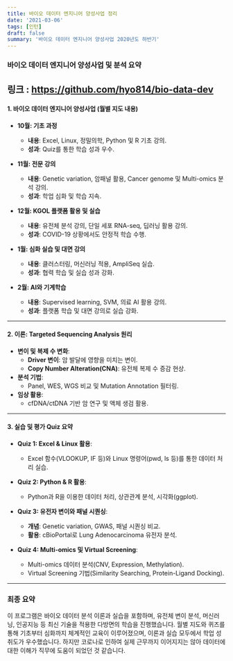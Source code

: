 ```yaml
---
title: 바이오 데이터 엔지니어 양성사업 정리
date: '2021-03-06'
tags: [인턴]
draft: false
summary: '바이오 데이터 엔지니어 양성사업 2020년도 하반기'
---
```


### **바이오 데이터 엔지니어 양성사업 및 분석 요약**
링크 : https://github.com/hyo814/bio-data-dev
---

#### **1. 바이오 데이터 엔지니어 양성사업 (월별 지도 내용)**

- **10월: 기초 과정**
  - **내용**: Excel, Linux, 정밀의학, Python 및 R 기초 강의.
  - **성과**: Quiz를 통한 학습 성과 우수.

- **11월: 전문 강의**
  - **내용**: Genetic variation, 암패널 활용, Cancer genome 및 Multi-omics 분석 강의.
  - **성과**: 학업 심화 및 학습 지속.

- **12월: KGOL 플랫폼 활용 및 실습**
  - **내용**: 유전체 분석 강의, 단일 세포 RNA-seq, 딥러닝 활용 강의.
  - **성과**: COVID-19 상황에서도 안정적 학습 수행.

- **1월: 심화 실습 및 대면 강의**
  - **내용**: 클러스터링, 머신러닝 적용, AmpliSeq 실습.
  - **성과**: 협력 학습 및 실습 성과 강화.

- **2월: AI와 기계학습**
  - **내용**: Supervised learning, SVM, 의료 AI 활용 강의.
  - **성과**: 플랫폼 학습 및 대면 강의로 실습 강화.

---

#### **2. 이론: Targeted Sequencing Analysis 원리**

- **변이 및 복제 수 변화**:
  - **Driver 변이**: 암 발달에 영향을 미치는 변이.
  - **Copy Number Alteration(CNA)**: 유전체 복제 수 증감 현상.
- **분석 기법**:
  - Panel, WES, WGS 비교 및 Mutation Annotation 필터링.
- **임상 활용**:
  - cfDNA/ctDNA 기반 암 연구 및 액체 생검 활용.

---

#### **3. 실습 및 평가 Quiz 요약**

- **Quiz 1: Excel & Linux 활용**:
  - Excel 함수(VLOOKUP, IF 등)와 Linux 명령어(pwd, ls 등)를 통한 데이터 처리 실습.

- **Quiz 2: Python & R 활용**:
  - Python과 R을 이용한 데이터 처리, 상관관계 분석, 시각화(ggplot).

- **Quiz 3: 유전자 변이와 패널 시퀀싱**:
  - **개념**: Genetic variation, GWAS, 패널 시퀀싱 비교.
  - **활용**: cBioPortal로 Lung Adenocarcinoma 유전자 분석.

- **Quiz 4: Multi-omics 및 Virtual Screening**:
  - Multi-omics 데이터 분석(CNV, Expression, Methylation).
  - Virtual Screening 기법(Similarity Searching, Protein-Ligand Docking).

---

### **최종 요약**
이 프로그램은 바이오 데이터 분석 이론과 실습을 포함하며, 유전체 변이 분석, 머신러닝, 인공지능 등 최신 기술을 적용한 다방면의 학습을 진행했습니다. 월별 지도와 퀴즈를 통해 기초부터 심화까지 체계적인 교육이 이루어졌으며, 이론과 실습 모두에서 학업 성취도가 우수했습니다. 하지만 코로나로 인하여 실제 근무까지 이어지지는 않아 데이터에 대한 이해가 직무에 도움이 되었던 것 같습니다.

